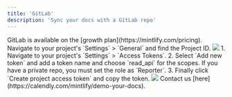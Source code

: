 ```yaml
---
title: 'GitLab'
description: 'Sync your docs with a GitLab repo'
---
```


<Check>
  GitLab is available on the [growth plan](https://mintlify.com/pricing).
</Check>

<Steps>
  <Step title="Find your project ID">
    Navigate to your project's `Settings` > `General` and find the Project ID.
    <img src="/images/gitlab/gitlab-project-id.png" />
  </Step>
  <Step title="Generate a project private token">
    1. Navigate to your project's `Settings` > `Access Tokens`.
    2. Select `Add new token` and add a token name and choose `read_api` for the scopes. If you have a private repo, you must set the role as `Reporter`.
    3. Finally click `Create project access token` and copy the token.
    <img src="/images/gitlab/gitlab-project-access-token.png" />
  </Step>
  <Step title="Reach out to the Mintlify team for final setup.">
    Contact us [here](https://calendly.com/mintlify/demo-your-docs).
  </Step>
</Steps>